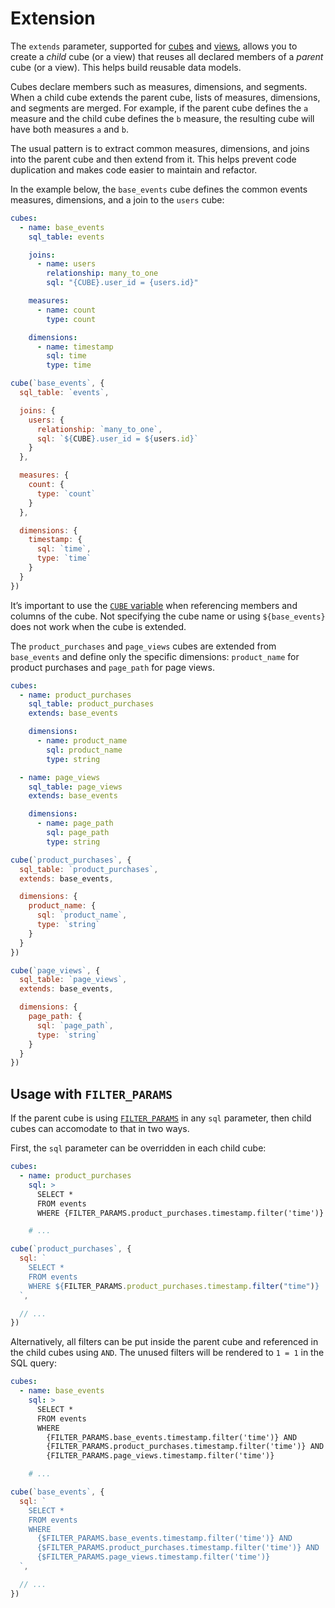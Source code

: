 # Extension

The `extends` parameter, supported for [cubes][ref-cube-extends] and
[views][ref-view-extends], allows you to create a _child_ cube (or a view) that reuses
all declared members of a _parent_ cube (or a view). This helps build reusable data models.

Cubes declare members such as measures, dimensions, and segments. When a child cube extends
the parent cube, lists of measures, dimensions, and segments are merged.
For example, if the parent cube defines the `a` measure and the child cube defines the `b`
measure, the resulting cube will have both measures `a` and `b`.

The usual pattern is to extract common measures, dimensions, and joins into
the parent cube and then extend from it. This helps prevent code duplication
and makes code easier to maintain and refactor.

In the example below, the `base_events` cube defines the common events measures,
dimensions, and a join to the `users` cube:

<CodeTabs>

```yaml
cubes:
  - name: base_events
    sql_table: events

    joins:
      - name: users
        relationship: many_to_one
        sql: "{CUBE}.user_id = {users.id}"

    measures:
      - name: count
        type: count

    dimensions:
      - name: timestamp
        sql: time
        type: time
```

```javascript
cube(`base_events`, {
  sql_table: `events`,

  joins: {
    users: {
      relationship: `many_to_one`,
      sql: `${CUBE}.user_id = ${users.id}`
    }
  },

  measures: {
    count: {
      type: `count`
    }
  },

  dimensions: {
    timestamp: {
      sql: `time`,
      type: `time`
    }
  }
})
```

</CodeTabs>

<InfoBox>

It’s important to use the [`CUBE` variable][ref-cube-variable] when referencing members
and columns of the cube. Not specifying the cube name or using `${base_events}` does not
work when the cube is extended.

</InfoBox>

The `product_purchases` and `page_views` cubes are extended from `base_events`
and define only the specific dimensions: `product_name` for product purchases
and `page_path` for page views.

<CodeTabs>

```yaml
cubes:
  - name: product_purchases
    sql_table: product_purchases
    extends: base_events

    dimensions:
      - name: product_name
        sql: product_name
        type: string

  - name: page_views
    sql_table: page_views
    extends: base_events

    dimensions:
      - name: page_path
        sql: page_path
        type: string
```

```javascript
cube(`product_purchases`, {
  sql_table: `product_purchases`,
  extends: base_events,

  dimensions: {
    product_name: {
      sql: `product_name`,
      type: `string`
    }
  }
})

cube(`page_views`, {
  sql_table: `page_views`,
  extends: base_events,

  dimensions: {
    page_path: {
      sql: `page_path`,
      type: `string`
    }
  }
})
```

</CodeTabs>

## Usage with `FILTER_PARAMS`

If the parent cube is using [`FILTER_PARAMS`][ref-schema-ref-cube-filter-params]
in any `sql` parameter, then child cubes can accomodate to that in two ways.

First, the `sql` parameter can be overridden in each child cube:

<CodeTabs>

```yaml
cubes:
  - name: product_purchases
    sql: >
      SELECT *
      FROM events
      WHERE {FILTER_PARAMS.product_purchases.timestamp.filter('time')}

    # ...
```

```javascript
cube(`product_purchases`, {
  sql: `
    SELECT *
    FROM events
    WHERE ${FILTER_PARAMS.product_purchases.timestamp.filter("time")}
  `,

  // ...
})
```

</CodeTabs>

Alternatively, all filters can be put inside the parent cube and referenced
in the child cubes using `AND`. The unused filters will be rendered to `1 = 1`
in the SQL query:

<CodeTabs>

```yaml
cubes:
  - name: base_events
    sql: >
      SELECT *
      FROM events
      WHERE
        {FILTER_PARAMS.base_events.timestamp.filter('time')} AND
        {FILTER_PARAMS.product_purchases.timestamp.filter('time')} AND
        {FILTER_PARAMS.page_views.timestamp.filter('time')}

    # ...
```

```javascript
cube(`base_events`, {
  sql: `
    SELECT *
    FROM events
    WHERE
      {$FILTER_PARAMS.base_events.timestamp.filter('time')} AND
      {$FILTER_PARAMS.product_purchases.timestamp.filter('time')} AND
      {$FILTER_PARAMS.page_views.timestamp.filter('time')}
  `,

  // ...
})
```

</CodeTabs>


[ref-cube-extends]: /product/data-modeling/reference/cube#extends
[ref-view-extends]: /product/data-modeling/reference/view#extends
[ref-schema-ref-cube-filter-params]: /product/data-modeling/reference/cube#filter-params
[ref-cube-variable]: /product/data-modeling/syntax#cube-variable